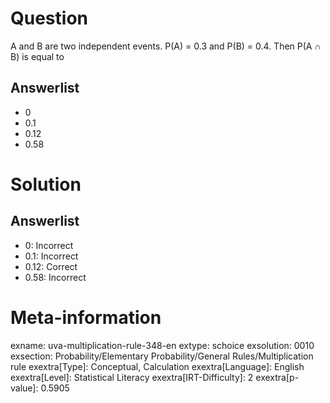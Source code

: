 Question
========

A and B are two independent events. P(A) = 0.3 and P(B) = 0.4. Then P(A ∩ B) is equal to

Answerlist
----------

* 0
* 0.1
* 0.12
* 0.58

Solution
========

Answerlist
----------

* 0: Incorrect
* 0.1: Incorrect
* 0.12: Correct
* 0.58: Incorrect

Meta-information
================
exname: uva-multiplication-rule-348-en
extype: schoice
exsolution: 0010
exsection: Probability/Elementary Probability/General Rules/Multiplication rule
exextra[Type]: Conceptual, Calculation
exextra[Language]: English
exextra[Level]: Statistical Literacy
exextra[IRT-Difficulty]: 2
exextra[p-value]: 0.5905
